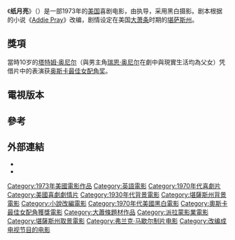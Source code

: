{{noteTA
|G1=Show
|1=zh-hans:瑞恩·奥尼尔; zh-tw:雷恩·歐尼爾;
|2=zh-hans:塔图姆·奥尼尔; zh-tw:泰妲·歐尼爾;
}}

{{Infobox_Film
| name     = 纸月亮
| original_name = Paper Moon 
| image          = Paper-moon small.jpg
| producer       = [[法蘭克·馬歇爾|法蘭克·馬歇爾]]<br>[[彼得·博格丹诺维奇|彼得·博格丹诺维奇]] 
| director       = {{le|彼得·博格丹诺维奇|Peter Bogdanovich}} 
| writer         = 原著：{{le|乔·大卫·布朗|Joe David Brown}}<br>劇本：[[Alvin_Sargent|Alvin Sargent]]
| starring       = [[瑞恩·奥尼尔|瑞恩·奥尼尔]]<br>[[塔特姆·奥尼尔|塔特姆·奥尼尔]]<br>[[Madeline_Kahn|Madeline Kahn]] <br> [[蘭迪·奎德|蘭迪·奎德]]
| cinematography = [[László_Kovács_(cinematographer)|László Kovács]] 
| editing        = [[Verna_Fields|Verna Fields]] 
| distributor    = [[派拉蒙電影|派拉蒙電影]]  
| released   = {{start date|1973|5|9}} 
| runtime        = 102分鐘
| language = [[英語|英語]]
| budget = $2,500,000 <ref>PHOTOS IN 5 MINUTES: 39 BOGDANOVICH Clifford, Terry. Chicago Tribune (1963-Current file) [Chicago, Ill] 07 Jan 1973: i39.</ref>
| gross          = $30,933,743<ref>{{Cite web | title=Paper Moon, Box Office Information | publisher=The Numbers | url=http://www.the-numbers.com/movies/1973/0PMON.php | accessdate=2012-01-17 | archive-date=2012-05-31 | archive-url=https://web.archive.org/web/20120531005258/http://www.the-numbers.com/movies/1973/0PMON.php | dead-url=no }}</ref>}}

《'''纸月亮'''》（{{lang-en|''Paper Moon''}}）是一部1973年的[[美国|美国]]喜剧电影，由{{le|彼得·博格丹诺维奇|Peter Bogdanovich}}执导，采用黑白摄影。剧本根据{{le|乔·大卫·布朗|Joe David Brown}}的小说《[[Addie_Pray|Addie Pray]]》改编，剧情设定在美国[[大萧条|大萧条]]时期的[[堪萨斯州|堪萨斯州]]。

==獎項==
當時10岁的[[塔特姆·奥尼尔|塔特姆·奥尼尔]]（與男主角[[瑞恩·奥尼尔|瑞恩·奥尼尔]]在劇中與現實生活均為父女）凭借片中的表演获[[奥斯卡最佳女配角奖|奥斯卡最佳女配角奖]]。
==電視版本==

==參考==
<references/>

==外部連結==
*{{imdb title | id=0070510 | title=纸月亮}}
* {{Amg movie|37203|纸月亮}}

{{DEFAULTSORT:Paper Moon}}
{{film-stub}}
[[Category:1973年美國電影作品|Category:1973年美國電影作品]]
[[Category:英語電影|Category:英語電影]]
[[Category:1970年代喜劇片|Category:1970年代喜劇片]]
[[Category:美國喜劇劇情片|Category:美國喜劇劇情片]]
[[Category:1930年代背景電影|Category:1930年代背景電影]]
[[Category:堪薩斯州背景電影|Category:堪薩斯州背景電影]]
[[Category:小說改編電影|Category:小說改編電影]]
[[Category:1970年代美國黑白電影|Category:1970年代美國黑白電影]]
[[Category:奧斯卡最佳女配角獲獎電影|Category:奧斯卡最佳女配角獲獎電影]]
[[Category:大蕭條題材作品|Category:大蕭條題材作品]]
[[Category:派拉蒙影業電影|Category:派拉蒙影業電影]]
[[Category:堪薩斯州取景電影|Category:堪薩斯州取景電影]]
[[Category:弗兰克·马歇尔制片电影|Category:弗兰克·马歇尔制片电影]]
[[Category:改编成电视节目的电影|Category:改编成电视节目的电影]]